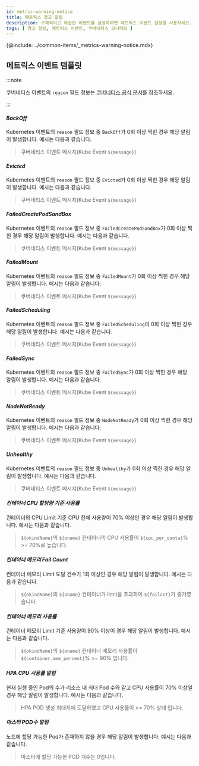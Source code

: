 ```yaml
---
id: metric-warning-notice
title: 메트릭스 경고 알림
description: 구체적이고 복잡한 이벤트를 설정하려면 메트릭스 이벤트 설정을 사용하세요.
tags: [ 경고 알림, 메트릭스 이벤트, 쿠버네티스 모니터링 ]
---
```


{@include: ../common-items/_metrics-warning-notice.mdx}

## 메트릭스 이벤트 템플릿

:::note 

쿠버네티스 이벤트의 `reason` 필드 정보는 [쿠버네티스 공식 문서](https://github.com/kubernetes/kubernetes/blob/master/pkg/kubelet/events/event.go#L27)를 참조하세요. 

:::

#### ***BackOff***

Kubernetes 이벤트의 `reason` 필드 정보 중 `BackOff`가 0회 이상 찍힌 경우 해당 알림이 발생합니다. <cmdname sid="message" className="uitext" /> 예시는 다음과 같습니다. 

> 쿠버네티스 이벤트 메시지(Kube Event `${message}`)

#### ***Evicted***

Kubernetes 이벤트의 `reason` 필드 정보 중 `Evicted`가 0회 이상 찍힌 경우 해당 알림이 발생합니다. <cmdname sid="message" className="uitext" /> 예시는 다음과 같습니다.

> 쿠버네티스 이벤트 메시지(Kube Event `${message}`)

#### ***FailedCreatePodSandBox***

Kubernetes 이벤트의 `reason` 필드 정보 중 `FailedCreatePodSandBox`가 0회 이상 찍힌 경우 해당 알림이 발생합니다. <cmdname sid="message" className="uitext" /> 예시는 다음과 같습니다.

> 쿠버네티스 이벤트 메시지(Kube Event `${message}`)

#### ***FailedMount***

Kubernetes 이벤트의 `reason` 필드 정보 중 `FailedMount`가 0회 이상 찍힌 경우 해당 알림이 발생합니다. <cmdname sid="message" className="uitext" /> 예시는 다음과 같습니다.

> 쿠버네티스 이벤트 메시지(Kube Event `${message}`)

#### ***FailedScheduling***

Kubernetes 이벤트의 `reason` 필드 정보 중 `FailedScheduling`이 0회 이상 찍힌 경우 해당 알림이 발생합니다. <cmdname sid="message" className="uitext" /> 예시는 다음과 같습니다.

> 쿠버네티스 이벤트 메시지(Kube Event `${message}`)

#### ***FailedSync***

Kubernetes 이벤트의 `reason` 필드 정보 중 `FailedSync`가 0회 이상 찍힌 경우 해당 알림이 발생합니다. <cmdname sid="message" className="uitext" /> 예시는 다음과 같습니다.

> 쿠버네티스 이벤트 메시지(Kube Event `${message}`)

#### ***NodeNotReady***

Kubernetes 이벤트의 `reason` 필드 정보 중 `NodeNotReady`가 0회 이상 찍힌 경우 해당 알림이 발생합니다. <cmdname sid="message" className="uitext" /> 예시는 다음과 같습니다.

> 쿠버네티스 이벤트 메시지(Kube Event `${message}`)

#### ***Unhealthy***

Kubernetes 이벤트의 `reason` 필드 정보 중 `Unhealthy`가 0회 이상 찍힌 경우 해당 알림이 발생합니다. <cmdname sid="message" className="uitext" /> 예시는 다음과 같습니다.

> 쿠버네티스 이벤트 메시지(Kube Event `${message}`)

#### ***컨테이너 CPU 할당량 기준 사용률***

컨테이너의 CPU Limit 기준 CPU 전체 사용량이 70% 이상인 경우 해당 알림이 발생합니다. <cmdname sid="message" className="uitext" /> 예시는 다음과 같습니다.

> `${okindName}`의 `${oname}` 컨테이너의 CPU 사용률이 `${cpu_per_quota}`% >= 70%로 높습니다.

#### ***컨테이너 메모리 Fail Count***

컨테이너 메모리 Limit 도달 건수가 1회 이상인 경우 해당 알림이 발생합니다. <cmdname sid="message" className="uitext" /> 예시는 다음과 같습니다.

> `${okindName}`의 `${oname}` 컨테이너가 limit을 초과하여 `${failcnt}`가 증가였습니다.

#### ***컨테이너 메모리 사용률***

컨테이너 메모리 Limit 기준 사용량이 90% 이상이 경우 해당 알림이 발생합니다. <cmdname sid="message" className="uitext" /> 예시는 다음과 같습니다.

> `${okindName}`의 `${oname}` 컨테이너 메모리 사용률이 `${container.mem_percent}`% >= 90% 입니다.

#### ***HPA CPU 사용률 알림***

현재 실행 중인 Pod의 수가 리소스 내 최대 Pod 수와 같고 CPU 사용률이 70% 이상일 경우 해당 알림이 발생합니다. <cmdname sid="message" className="uitext" /> 예시는 다음과 같습니다.

> HPA POD 생성 최대치에 도달하였고 CPU 사용률이 >= 70% 상태 입니다.

#### ***마스터 POD수 알림***

노드에 할당 가능한 Pod가 존재하지 않을 경우 해당 알림이 발생합니다. <cmdname sid="message" className="uitext" /> 예시는 다음과 같습니다.

> 마스터에 할당 가능한 POD 개수는 0입니다.